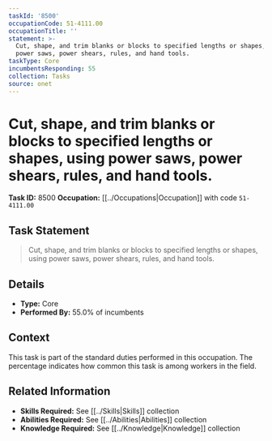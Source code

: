 ```yaml
---
taskId: '8500'
occupationCode: 51-4111.00
occupationTitle: ''
statement: >-
  Cut, shape, and trim blanks or blocks to specified lengths or shapes, using
  power saws, power shears, rules, and hand tools.
taskType: Core
incumbentsResponding: 55
collection: Tasks
source: onet
---
```

# Cut, shape, and trim blanks or blocks to specified lengths or shapes, using power saws, power shears, rules, and hand tools.

**Task ID:** 8500
**Occupation:** [[../Occupations|Occupation]] with code `51-4111.00`

## Task Statement

> Cut, shape, and trim blanks or blocks to specified lengths or shapes, using power saws, power shears, rules, and hand tools.

## Details

- **Type:** Core
- **Performed By:** 55.0% of incumbents

## Context

This task is part of the standard duties performed in this occupation. The percentage indicates how common this task is among workers in the field.

## Related Information

- **Skills Required:** See [[../Skills|Skills]] collection
- **Abilities Required:** See [[../Abilities|Abilities]] collection
- **Knowledge Required:** See [[../Knowledge|Knowledge]] collection
